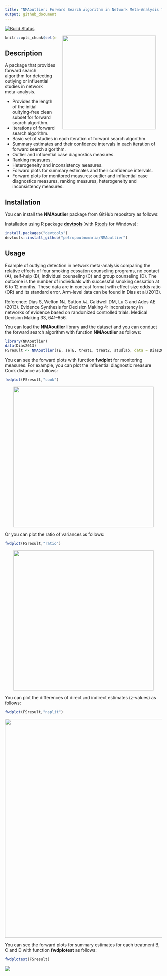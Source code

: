 ```yaml
---
title: "NMAoutlier: Forward Search Algorithm in Network Meta-Analysis to identify outlying and influential studies"
output: github_document
---
```


[![Build Status](https://travis-ci.org/petropouloumaria/NMAoutlier.svg?branch=master)](https://travis-ci.org/petropouloumaria/NMAoutlier)

<img src="man/figures/NMAoutlier_logo.png" width=300 align="right" style="margin-left:20px; margin-right: 20px;"/>

```r
knitr::opts_chunk$set(echo = TRUE)
```

## Description

A package that provides forward search algorithm for detecting outlying or influential studies in network meta-analysis.

- Provides the length of the initial oultying-free clean subset for forward search algorithm.
- Iterations of forward search algorithm.
- Basic set of studies in each iteration of forward search algorithm.
- Summary estimates and their confidence intervals in each iteration of forward search algorithm.
- Outlier and influential case diagnostics measures. 
- Ranking measures.
- Heterogeneity and inconsistency measures.
- Forward plots for summary estimates and their confidence intervals.
- Forward plots for monitored measures: outlier and influential case diagnostics measures, ranking measures, heterogeneity and inconsistency measures.

## Installation

You can install the **NMAoutlier** package from GitHub repository as follows:

Installation using R package **[devtools](https://cran.r-project.org/package=devtools)** (with [Rtools](https://cran.r-project.org/bin/windows/Rtools/) for Windows):

```r
install.packages("devtools")
devtools::install_github("petropouloumaria/NMAoutlier")
```

## Usage

Example of outlying detection in network meta-analysis comparing the relative effects of four smoking 
cessation counseling programs, no contact (A), self-help (B), individual counseling (C) and group counseling (D). 
The outcome is the number of individuals with successful smoking cessation at 6 to 12 months.
These data are in contrast format with effect size odds ratio (OR) and its standard error. 
Arm-level data can be found in Dias et al.(2013).

Reference: 
Dias S, Welton NJ, Sutton AJ, Caldwell DM, Lu G and Ades AE (2013). Evidence Synthesis for
Decision Making 4: Inconsistency in networks of evidence based on randomized controlled trials.
Medical Decision Making 33, 641–656.


You can load the **NMAoutlier** library and the dataset and you can conduct the forward search algorithm with function **NMAoutlier** as follows:

```r
library(NMAoutlier)
data(Dias2013)
FSresult <- NMAoutlier(TE, seTE, treat1, treat2, studlab, data = Dias2013, small.values = "bad")
```

You can see the forward plots with function **fwdplot** for monitoring measures. For example, you can plot the influential diagnostic measure Cook distance as follows:

```r
fwdplot(FSresult,"cook")
```

<img src="man/figures/fwdplot-cook-distance.png" width=450 style="margin-left: auto; margin-right: auto; display: block;"/>

Or you can plot the ratio of variances as follows:

```r
fwdplot(FSresult,"ratio")
```

<img src="man/figures/fwdplot-ratio.png" width=450 style="margin-left: auto; margin-right: auto; display: block;"/>

You can plot the differences of direct and indirect estimates (z-values) as follows:

```r
fwdplot(FSresult,"nsplit")
```

<img src="man/figures/fwdplot-diff-direct-indirect.png" width=700 style="margin-left: auto; margin-right: auto; display: block;"/>

You can see the forward plots for summary estimates for each treatment B, C and D with function **fwdplotest**  as follows: 

```r
fwdplotest(FSresult)
```

<img src="man/figures/fwdplot-summary-estimates.png" style="margin-left: auto; margin-right: auto; display: block;"/>


